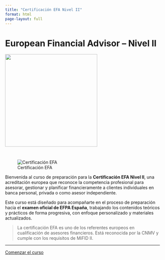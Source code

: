```yaml
---
title: "Certificación EFA Nivel II"
format: html
page-layout: full
---
```


# European Financial Advisor – Nivel II

![](img/efpa-logo.jpg){width=300px style='margin-bottom: 2em;'}

![Certificación EFA](https://www.efpa.es/media/1287/efpa_certificaciones.jpg)

Bienvenida al curso de preparación para la **Certificación EFA Nivel II**, una acreditación europea que reconoce la competencia profesional para asesorar, gestionar y planificar financieramente a clientes individuales en banca personal, privada o como asesor independiente.

Este curso está diseñado para acompañarte en el proceso de preparación hacia el **examen oficial de EFPA España**, trabajando los contenidos teóricos y prácticos de forma progresiva, con enfoque personalizado y materiales actualizados.

> La certificación EFA es uno de los referentes europeos en cualificación de asesores financieros. Está reconocida por la CNMV y cumple con los requisitos de MiFID II.

---

[Comenzar el curso](index.qmd){.btn .btn-primary}
